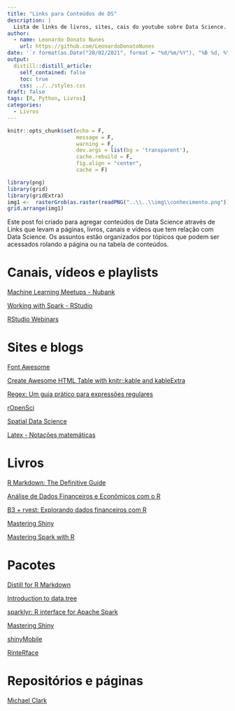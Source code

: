 ```yaml
---
title: "Links para Conteúdos de DS"
description: |
  Lista de links de livros, sites, cais do youtube sobre Data Science.
author:
  - name: Leonardo Donato Nunes
    url: https://github.com/LeonardoDonatoNunes
date: '`r format(as.Date("28/02/2021", format = "%d/%m/%Y"), "%B %d, %Y")`'
output:
  distill::distill_article:
    self_contained: false
    toc: true
    css: ../../styles.css
draft: false
tags: [R, Python, Livros]
categories:
  - Livros
---
```


```r
knitr::opts_chunk$set(echo = F,
                      message = F, 
                      warning = F, 
                      dev.args = list(bg = 'transparent'),
                      cache.rebuild = F,
                      fig.align = "center",
                      cache = F)
```

```r
library(png)
library(grid)
library(gridExtra)
img1 <-  rasterGrob(as.raster(readPNG("..\\..\\img\\conhecimento.png")), interpolate = FALSE)
grid.arrange(img1)
```

Este post foi criado para agregar conteúdos de Data Science através de Links que levam a páginas, livros, canais e vídeos que tem relação com Data Science. Os assuntos estão organizados por tópicos que podem ser acessados rolando a página ou na tabela de conteúdos.

# Canais, vídeos e playlists <i class="fab fa-youtube"></i>

[Machine Learning Meetups - Nubank](https://www.youtube.com/playlist?list=PLfqo9_UMdHhYi6edz_uCRVDZASyp4Nj2e)

[Working with Spark - RStudio](https://rstudio.com/collections/working-with-spark/)

[RStudio Webinars](https://rstudio.com/resources/webinars/)

# Sites e blogs <i class="fas fa-sitemap"></i>

[Font Awesome](https://fontawesome.com/)

[Create Awesome HTML Table with knitr::kable and kableExtra](https://cran.r-project.org/web/packages/kableExtra/vignettes/awesome_table_in_html.html#Overview)

[Regex: Um guia prático para expressões regulares](https://medium.com/@alexandreservian/regex-um-guia-pratico-para-express%C3%B5es-regulares-1ac5fa4dd39f)

[rOpenSci](https://ropensci.org/)

[Spatial Data Science](https://www.rspatial.org/raster/index.html)

[Latex - Notações matemáticas](https://en.wikibooks.org/wiki/LaTeX/Mathematics)

# Livros <i class="fas fa-glasses"></i>

[R Markdown: The Definitive Guide](https://bookdown.org/yihui/rmarkdown/)

[Análise de Dados Financeiros e Econômicos com o R](https://www.msperlin.com/padfeR/index.html)

[B3 + rvest: Explorando dados financeiros com R](https://www.fulljoin.com.br/posts/2019-07-18-b3-rvest-explorando-dados-financeiros-com-r/)

[Mastering Shiny](https://mastering-shiny.org/index.html)



[Mastering Spark with R](https://therinspark.com/)

# Pacotes <i class="fab fa-r-project"></i>

[Distill for R Markdown](https://rstudio.github.io/distill/)

[Introduction to data.tree](https://cran.r-project.org/web/packages/data.tree/vignettes/data.tree.html)

[sparklyr: R interface for Apache Spark](https://spark.rstudio.com/)

[Mastering Shiny](https://mastering-shiny.org/index.html)

[shinyMobile](https://rinterface.github.io/shinyMobile/index.html#shinymobile-)

[RinteRface](https://rinterface.com/)

# Repositórios e páginas <i class="fab fa-github"></i>

[Michael Clark](https://github.com/m-clark)